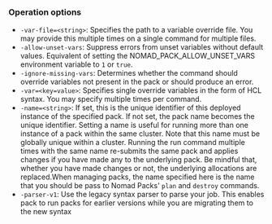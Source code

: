 ### Operation options

- `-var-file=<string>`: Specifies the path to a variable override file. You may
  provide this multiple times on a single command for multiple files.
- `-allow-unset-vars`: Suppress errors from unset variables without default
  values. Equivalent of setting the NOMAD_PACK_ALLOW_UNSET_VARS	environment
  variable to `1` or `true`.
- `-ignore-missing-vars`: Determines whether the command should override
  variables not present in the pack or should produce an error.
- `-var=<key=value>`: Specifies single override variables in the form of HCL
  syntax. You may specify multiple times per command.
- `-name=<string>`: If set, this is the unique identifier of this deployed
  instance of the specified pack. If not set, the pack name becomes the	unique
  identifier. Setting a name is useful for running more than one	instance of a
  pack	within the same cluster. Note that this name must	be globally unique
  within a cluster. Running the run command multiple	times with the same	name
  re-submits the same pack and applies changes if you have	made any to the
  underlying pack. Be mindful that, whether	you have made changes or not, the
  underlying allocations are replaced.When	managing packs, the name specified
  here is the name that you should be	pass to Nomad Packs' `plan` and `destroy`
  commands.
- `-parser-v1`: Use the legacy syntax parser to parse your job. This enables
  pack to run packs for earlier versions while you are	migrating them to the
  new syntax
